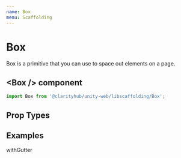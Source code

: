```yaml
---
name: Box
menu: Scaffolding
---
```



# Box

Box is a primitive that you can use to space out elements on a page.

## \<Box /\> component

```js
import Box from '@clarityhub/unity-web/libscaffolding/Box';
```

## Prop Types

<PropsTable of={Box} />

## Examples

<Playground>
	<Box withGutter style={{ border: '1px solid red' }}>
		<div style={{ backgroundColor: 'blue', color: 'white' }}>withGutter</div>
	</Box>
</Playground>